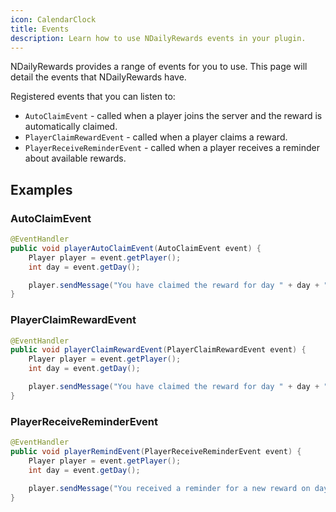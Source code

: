 ```yaml
---
icon: CalendarClock
title: Events
description: Learn how to use NDailyRewards events in your plugin.
---
```


NDailyRewards provides a range of events for you to use. This page will detail the events that NDailyRewards have.

Registered events that you can listen to:

- `AutoClaimEvent` - called when a player joins the server and the reward is automatically claimed.
- `PlayerClaimRewardEvent` - called when a player claims a reward.
- `PlayerReceiveReminderEvent` - called when a player receives a reminder about available rewards.

## Examples

### AutoClaimEvent

```java
@EventHandler
public void playerAutoClaimEvent(AutoClaimEvent event) {
    Player player = event.getPlayer();
    int day = event.getDay();

    player.sendMessage("You have claimed the reward for day " + day + " automatically!");
}
```

### PlayerClaimRewardEvent

```java
@EventHandler
public void playerClaimRewardEvent(PlayerClaimRewardEvent event) {
    Player player = event.getPlayer();
    int day = event.getDay();

    player.sendMessage("You have claimed the reward for day " + day + "!");
}
```

### PlayerReceiveReminderEvent

```java
@EventHandler
public void playerRemindEvent(PlayerReceiveReminderEvent event) {
    Player player = event.getPlayer();
    int day = event.getDay();

    player.sendMessage("You received a reminder for a new reward on day " + day);
}
```
